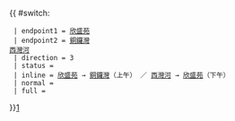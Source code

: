 {{ #switch: {{{format|}}}
  | endpoint1 = [[欣盛苑]]
  | endpoint2 = [[銅鑼灣]]<br>[[西灣河]]
  | direction = 3
  | status = {{HK Bus Status|P}}
  | inline = [[欣盛苑]] → [[銅鑼灣]]（上午） ／ [[西灣河]] → [[欣盛苑]]（下午）
  | normal =
  | full =
}}<noinclude>[[category:新界居民巴士路線模板|1]]</noinclude>